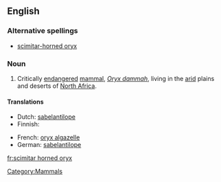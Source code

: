 ==English==

===Alternative spellings===
* [[scimitar-horned oryx]]

===Noun===
{{en-noun|sg=[[scimitar]] [[horned]] [[oryx]]|scimitar horned oryx|pl2=scimitar horned oryxes}}

# Critically [[endangered]] [[mammal]], ''[[Oryx dammah]]'', living in the [[arid]] plains and deserts of [[North Africa]].

====Translations====
{{trans-top|''Oryx dammah''}}
* Dutch: [[sabelantilope]] {{m}}
* Finnish: {{t|fi|sapelibeisa}}
{{trans-mid}}
* French: [[oryx algazelle]] {{m}}
* German: [[sabelantilope]]
{{trans-bottom}}

[[Category:Mammals]]

[[fr:scimitar horned oryx]]